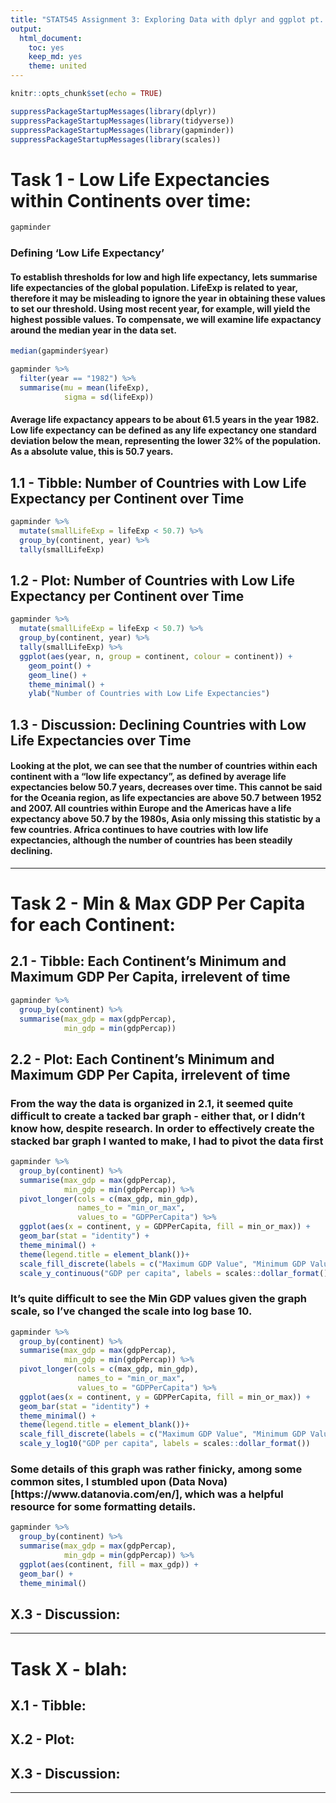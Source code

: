 ```yaml
---
title: "STAT545 Assignment 3: Exploring Data with dplyr and ggplot pt. II"
output:
  html_document:
    toc: yes
    keep_md: yes
    theme: united
---
```


```r
knitr::opts_chunk$set(echo = TRUE)
```

```r
suppressPackageStartupMessages(library(dplyr))
suppressPackageStartupMessages(library(tidyverse))
suppressPackageStartupMessages(library(gapminder))
suppressPackageStartupMessages(library(scales))
```

# Task 1 - Low Life Expectancies within Continents over time: 

```r
gapminder
```


### Defining 'Low Life Expectancy'

#### To establish thresholds for low and high life expectancy, lets summarise life expectancies of the global population. LifeExp is related to year, therefore it may be misleading to ignore the year in obtaining these values to set our threshold. Using most recent year, for example, will yield the highest possible values. To compensate, we will examine life expactancy around the median year in the data set.

```r
median(gapminder$year)
```

```r
gapminder %>% 
  filter(year == "1982") %>% 
  summarise(mu = mean(lifeExp),
            sigma = sd(lifeExp)) 
```


#### Average life expactancy appears to be about 61.5 years in the year 1982. Low life expectancy can be defined as any life expectancy one standard deviation below the mean, representing the lower 32% of the population. As a absolute value, this is 50.7 years.

## 1.1 - Tibble: Number of Countries with Low Life Expectancy per Continent over Time

```r
gapminder %>% 
  mutate(smallLifeExp = lifeExp < 50.7) %>% 
  group_by(continent, year) %>% 
  tally(smallLifeExp)
```

## 1.2 - Plot: Number of Countries with Low Life Expectancy per Continent over Time

```r
gapminder %>% 
  mutate(smallLifeExp = lifeExp < 50.7) %>% 
  group_by(continent, year) %>% 
  tally(smallLifeExp) %>% 
  ggplot(aes(year, n, group = continent, colour = continent)) +
    geom_point() + 
    geom_line() +
    theme_minimal() +
    ylab("Number of Countries with Low Life Expectancies")
```


## 1.3 - Discussion: Declining Countries with Low Life Expectancies over Time

#### Looking at the plot, we can see that the number of countries within each continent with a "low life expectancy", as defined by average life expectancies below 50.7 years, decreases over time. This cannot be said for the Oceania region, as life expectancies are above 50.7 between 1952 and 2007. All countries within Europe and the Americas have a life expectancy above 50.7 by the 1980s, Asia only missing this statistic by a few countries. Africa continues to have coutries with low life expectancies, although the number of countries has been steadily declining.

------

# Task 2 - Min & Max GDP Per Capita for each Continent: 

## 2.1 - Tibble: Each Continent's Minimum and Maximum GDP Per Capita, irrelevent of time

```r
gapminder %>% 
  group_by(continent) %>% 
  summarise(max_gdp = max(gdpPercap),
            min_gdp = min(gdpPercap))
```

## 2.2 - Plot: Each Continent's Minimum and Maximum GDP Per Capita, irrelevent of time

### From the way the data is organized in 2.1, it seemed quite difficult to create a tacked bar graph - either that, or I didn't know how, despite research. In order to effectively create the stacked bar graph I wanted to make, I had to pivot the data first

```r
gapminder %>% 
  group_by(continent) %>% 
  summarise(max_gdp = max(gdpPercap),
            min_gdp = min(gdpPercap)) %>% 
  pivot_longer(cols = c(max_gdp, min_gdp),
               names_to = "min_or_max",
               values_to = "GDPPerCapita") %>% 
  ggplot(aes(x = continent, y = GDPPerCapita, fill = min_or_max)) +
  geom_bar(stat = "identity") +
  theme_minimal() +
  theme(legend.title = element_blank())+
  scale_fill_discrete(labels = c("Maximum GDP Value", "Minimum GDP Value")) +
  scale_y_continuous("GDP per capita", labels = scales::dollar_format())
```

### It's quite difficult to see the Min GDP values given the graph scale, so I've changed the scale into log base 10.

```r
gapminder %>% 
  group_by(continent) %>% 
  summarise(max_gdp = max(gdpPercap),
            min_gdp = min(gdpPercap)) %>% 
  pivot_longer(cols = c(max_gdp, min_gdp),
               names_to = "min_or_max",
               values_to = "GDPPerCapita") %>% 
  ggplot(aes(x = continent, y = GDPPerCapita, fill = min_or_max)) +
  geom_bar(stat = "identity") +
  theme_minimal() +
  theme(legend.title = element_blank())+
  scale_fill_discrete(labels = c("Maximum GDP Value", "Minimum GDP Value")) +
  scale_y_log10("GDP per capita", labels = scales::dollar_format())
```


### Some details of this graph was rather finicky, among some common sites, I stumbled upon (Data Nova)[https://www.datanovia.com/en/], which was a helpful resource for some formatting details.


```r
gapminder %>% 
  group_by(continent) %>% 
  summarise(max_gdp = max(gdpPercap),
            min_gdp = min(gdpPercap)) %>% 
  ggplot(aes(continent, fill = max_gdp)) +
  geom_bar() +
  theme_minimal()
```


## X.3 - Discussion:

------

# Task X - blah: 

## X.1 - Tibble: 

## X.2 - Plot:

## X.3 - Discussion:

------

